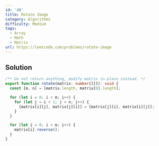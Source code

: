 ```yaml
---
id: '48'
title: Rotate Image
category: Algorithms
difficulty: Medium
tags:
  - Array
  - Math
  - Matrix
url: https://leetcode.com/problems/rotate-image
---
```


## Solution

```typescript showLineNumbers
/** Do not return anything, modify matrix in-place instead. */
export function rotate(matrix: number[][]): void {
  const [m, n] = [matrix.length, matrix[0].length];

  for (let i = 0; i < m; i++) {
    for (let j = i + 1; j < n; j++) {
      [matrix[i][j], matrix[j][i]] = [matrix[j][i], matrix[i][j]];
    }
  }

  for (let i = 0; i < m; i++) {
    matrix[i].reverse();
  }
}
```
